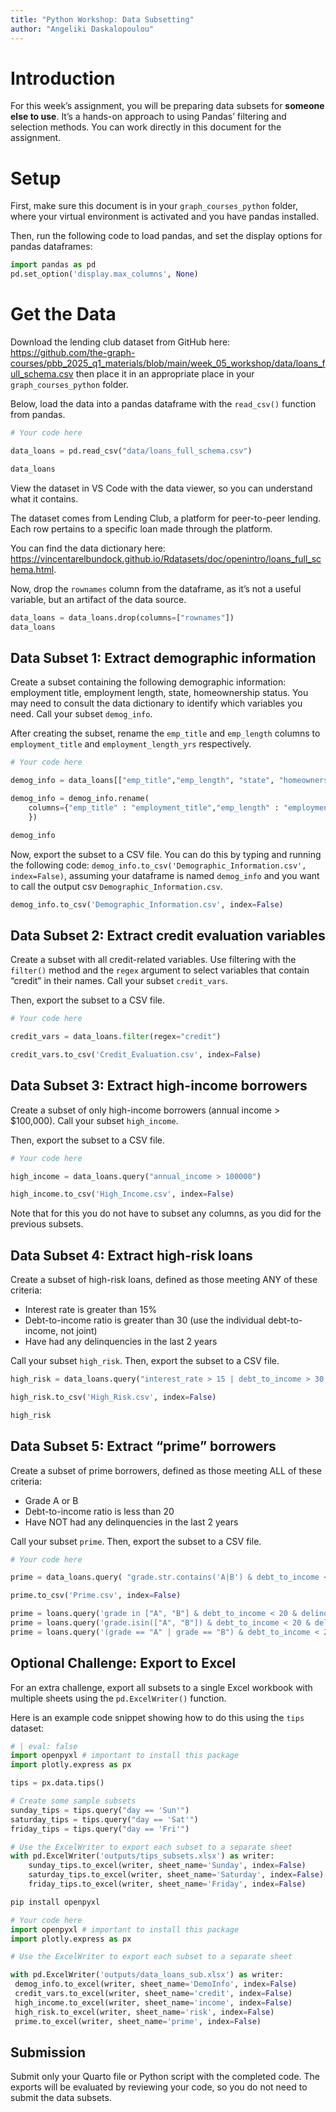 ```yaml
---
title: "Python Workshop: Data Subsetting"
author: "Angeliki Daskalopoulou"
---
```


# Introduction

For this week's assignment, you will be preparing data subsets for **someone else to use**. It's a hands-on approach to using Pandas' filtering and selection methods. You can work directly in this document for the assignment.

# Setup

First, make sure this document is in your `graph_courses_python` folder, where your virtual environment is activated and you have pandas installed.

Then, run the following code to load pandas, and set the display options for pandas dataframes:

```python
import pandas as pd
pd.set_option('display.max_columns', None)
```

# Get the Data

Download the lending club dataset from GitHub here: [https://github.com/the-graph-courses/pbb_2025_q1_materials/blob/main/week_05_workshop/data/loans_full_schema.csv](https://github.com/the-graph-courses/pbb_2025_q1_materials/blob/main/week_05_workshop/data/loans_full_schema.csv) then place it in an appropriate place in your `graph_courses_python` folder.

Below, load the data into a pandas dataframe with the `read_csv()` function from pandas.

```python
# Your code here

data_loans = pd.read_csv("data/loans_full_schema.csv")

data_loans
```

View the dataset in VS Code with the data viewer, so you can understand what it contains.

The dataset comes from Lending Club, a platform for peer-to-peer lending. Each row pertains to a specific loan made through the platform.

You can find the data dictionary here: [https://vincentarelbundock.github.io/Rdatasets/doc/openintro/loans_full_schema.html](https://vincentarelbundock.github.io/Rdatasets/doc/openintro/loans_full_schema.html).

Now, drop the `rownames` column from the dataframe, as it's not a useful variable, but an artifact of the data source.

```python
data_loans = data_loans.drop(columns=["rownames"])
data_loans
```

## Data Subset 1: Extract demographic information

Create a subset containing the following demographic information: employment title, employment length, state, homeownership status. You may need to consult the data dictionary to identify which variables you need. Call your subset `demog_info`.

After creating the subset, rename the `emp_title` and `emp_length` columns to `employment_title` and `employment_length_yrs` respectively.

```python
# Your code here

demog_info = data_loans[["emp_title","emp_length", "state", "homeownership"]]

demog_info = demog_info.rename(
    columns={"emp_title" : "employment_title","emp_length" : "employment_length_yrs"
    })

demog_info

```



Now, export the subset to a CSV file. You can do this by typing and running the following code: `demog_info.to_csv('Demographic_Information.csv', index=False)`, assuming your dataframe is named `demog_info` and you want to call the output csv `Demographic_Information.csv`.

```python
demog_info.to_csv('Demographic_Information.csv', index=False)
```

## Data Subset 2: Extract credit evaluation variables

Create a subset with all credit-related variables. Use filtering with the `filter()` method and the `regex` argument to select variables that contain "credit" in their names. Call your subset `credit_vars`.

Then, export the subset to a CSV file.

```python
# Your code here

credit_vars = data_loans.filter(regex="credit")


```

```python

credit_vars.to_csv('Credit_Evaluation.csv', index=False)

```


## Data Subset 3: Extract high-income borrowers

Create a subset of only high-income borrowers (annual income > $100,000). Call your subset `high_income`.

Then, export the subset to a CSV file.


```python
# Your code here

high_income = data_loans.query("annual_income > 100000")

high_income.to_csv('High_Income.csv', index=False)


```

Note that for this you do not have to subset any columns, as you did for the previous subsets.

## Data Subset 4: Extract high-risk loans 

Create a subset of high-risk loans, defined as those meeting ANY of these criteria:

- Interest rate is greater than 15%
- Debt-to-income ratio is greater than 30 (use the individual debt-to-income, not joint)
- Have had any delinquencies in the last 2 years

Call your subset `high_risk`. Then, export the subset to a CSV file.

```python

high_risk = data_loans.query("interest_rate > 15 | debt_to_income > 30 | delinq_2y != 0")

high_risk.to_csv('High_Risk.csv', index=False)

high_risk
```

## Data Subset 5: Extract "prime" borrowers

Create a subset of prime borrowers, defined as those meeting ALL of these criteria:

- Grade A or B
- Debt-to-income ratio is less than 20
- Have NOT had any delinquencies in the last 2 years

Call your subset `prime`. Then, export the subset to a CSV file.

```python
# Your code here

prime = data_loans.query( "grade.str.contains('A|B') & debt_to_income < 20 & delinq_2y == 0 ")

prime.to_csv('Prime.csv', index=False)


```


```python
prime = loans.query('grade in ["A", "B"] & debt_to_income < 20 & delinq_2y == 0')
prime = loans.query('grade.isin(["A", "B"]) & debt_to_income < 20 & delinq_2y == 0')
prime = loans.query('(grade == "A" | grade == "B") & debt_to_income < 20 & delinq_2y == 0')
```
## Optional Challenge: Export to Excel

For an extra challenge, export all subsets to a single Excel workbook with multiple sheets using the `pd.ExcelWriter()` function.

Here is an example code snippet showing how to do this using the `tips` dataset:

```python
# | eval: false
import openpyxl # important to install this package
import plotly.express as px

tips = px.data.tips()

# Create some sample subsets
sunday_tips = tips.query("day == 'Sun'")
saturday_tips = tips.query("day == 'Sat'") 
friday_tips = tips.query("day == 'Fri'")

# Use the ExcelWriter to export each subset to a separate sheet
with pd.ExcelWriter('outputs/tips_subsets.xlsx') as writer:
    sunday_tips.to_excel(writer, sheet_name='Sunday', index=False)
    saturday_tips.to_excel(writer, sheet_name='Saturday', index=False)
    friday_tips.to_excel(writer, sheet_name='Friday', index=False)
```




```python
pip install openpyxl
```


```python
# Your code here
import openpyxl # important to install this package
import plotly.express as px


```


```python
# Use the ExcelWriter to export each subset to a separate sheet

with pd.ExcelWriter('outputs/data_loans_sub.xlsx') as writer:
 demog_info.to_excel(writer, sheet_name='DemoInfo', index=False)
 credit_vars.to_excel(writer, sheet_name='credit', index=False)
 high_income.to_excel(writer, sheet_name='income', index=False)
 high_risk.to_excel(writer, sheet_name='risk', index=False)
 prime.to_excel(writer, sheet_name='prime', index=False)


```


## Submission

Submit only your Quarto file or Python script with the completed code. The exports will be evaluated by reviewing your code, so you do not need to submit the data subsets.